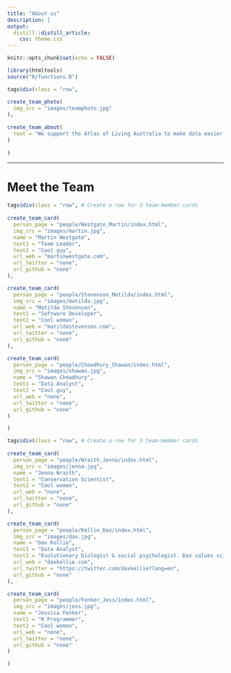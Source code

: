```yaml
---
title: "About us"
description: |
output: 
  distill::distill_article:
    css: theme.css
---
```



```r
knitr::opts_chunk$set(echo = FALSE)
```

```r
library(htmltools)
source("R/functions.R")
```

```r
tags$div(class = "row",

create_team_photo(
  img_src = "images/teamphoto.jpg"
),
         
create_team_about(
  text = "We support the Atlas of Living Australia to make data easier to use by researchers, scientists and the general public."
)
         
)
```

***

# Meet the Team
```r
tags$div(class = "row", # Create a row for 3 team-member cards
         
create_team_card(
  person_page = "people/Westgate_Martin/index.html",
  img_src = "images/martin.jpg",
  name = "Martin Westgate",
  text1 = "Team Leader",
  text2 = "Cool guy",
  url_web = "martinwestgate.com",
  url_twitter = "none",
  url_github = "none"
),

create_team_card(
  person_page = "people/Stevenson_Matilda/index.html",
  img_src = "images/matilda.jpg",
  name = "Matilda Stevenson",
  text1 = "Software Developer",
  text2 = "Cool woman",
  url_web = "matildastevenson.com",
  url_twitter = "none",
  url_github = "none"
),

create_team_card(
  person_page = "people/Chowdhury_Shawan/index.html",
  img_src = "images/shawan.jpg",
  name = "Shawan Chowdhury",
  text1 = "Data Analyst",
  text2 = "Cool guy",
  url_web = "none",
  url_twitter = "none",
  url_github = "none"
)

)

tags$div(class = "row", # Create a row for 3 team-member cards
         
create_team_card(
  person_page = "people/Wraith_Jenna/index.html",
  img_src = "images/jenna.jpg",
  name = "Jenna Wraith",
  text1 = "Conservation Scientist",
  text2 = "Cool woman",
  url_web = "none",
  url_twitter = "none",
  url_github = "none"
),

create_team_card(
  person_page = "people/Kellie_Dax/index.html",
  img_src = "images/dax.jpg",
  name = "Dax Kellie",
  text1 = "Data Analyst",
  text2 = "Evolutionary biologist & social psychologist. Dax values scientific transparency and tries to apply these values to the team workflow.",
  url_web = "daxkellie.com",
  url_twitter = "https://twitter.com/daxkellie?lang=en",
  url_github = "none"
),

create_team_card(
  person_page = "people/Fenker_Jess/index.html",
  img_src = "images/jess.jpg",
  name = "Jessica Fenker",
  text1 = "R Programmer",
  text2 = "Cool woman",
  url_web = "none",
  url_twitter = "none",
  url_github = "none"
)

)
```